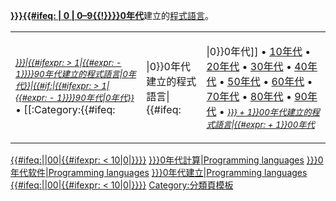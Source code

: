 '''[[{{{1|}}}{{#ifeq:{{{2|}}} | 0 | {{{2|}}}0–{{{1|}}}{{{2|}}}9{{!}}{{{1|}}}}}{{{2|}}}0年代]]'''建立的[[程式語言]]。

{| class="toccolours" align=center
|<small>''[[:Category:{{#if:{{{1|}}}|{{#ifexpr:{{{1}}} > 1|{{#expr: {{{1|}}} - 1}}}}90年代建立的程式語言|0年代}}|{{#if:{{{1|}}}|{{#ifexpr:{{{1}}} > 1|{{#expr: {{{1|}}} - 1}}}}90年代|0年代}}]]''</small> • [[:Category:{{{1}}}{{#ifeq:{{{1}}}|||0}}0年代建立的程式語言|{{{1}}}{{#ifeq:{{{1}}}|||0}}0年代]] • [[:Category:{{{1}}}10年代建立的程式語言|{{{1}}}10年代]] • [[:Category:{{{1}}}20年代建立的程式語言|{{{1}}}20年代]] • [[:Category:{{{1}}}30年代建立的程式語言|{{{1}}}30年代]] • [[:Category:{{{1}}}40年代建立的程式語言|{{{1}}}40年代]] • [[:Category:{{{1}}}50年代建立的程式語言|{{{1}}}50年代]] • [[:Category:{{{1}}}60年代建立的程式語言|{{{1}}}60年代]] • [[:Category:{{{1}}}70年代建立的程式語言|{{{1}}}70年代]] • [[:Category:{{{1}}}80年代建立的程式語言|{{{1}}}80年代]] • [[:Category:{{{1}}}90年代建立的程式語言|{{{1}}}90年代]] • <small>''[[:Category:{{#expr: {{{1|}}} + 1}}00年代建立的程式語言|{{#expr: {{{1|}}} + 1}}00年代]]''
|}
<includeonly>
[[Category:{{{3}}}世紀建立的程式語言|{{#ifeq:{{{1}}}||00|{{#ifexpr:{{{1}}} < 10|0{{{1}}}{{{2}}}|{{{1}}}}}{{{2}}}}}]]
[[Category:{{{1|}}}{{{2|}}}0年代計算|Programming languages]]
[[Category:{{{1|}}}{{{2|}}}0年代软件|Programming languages]]
[[Category:{{{1|}}}{{{2|}}}0年代建立|Programming languages]]
<!--[[Category:各年代建立的程式語言|{{#ifeq:{{{1}}}||00|{{#ifexpr:{{{1}}} < 10|0{{{1}}}{{{2}}}|{{{1}}}}}{{{2}}}}}]]-->
[[Category:依日期劃分的程式語言|{{#ifeq:{{{1}}}||00|{{#ifexpr:{{{1}}} < 10|0{{{1}}}{{{2}}}|{{{1}}}}}{{{2}}}}}]]
</includeonly><noinclude>
{{Documentation}}[[Category:分類頁模板]]
<!-- PLEASE ADD CATEGORIES AND INTERWIKIS TO THE /doc SUBPAGE, THANKS -->
</noinclude>
